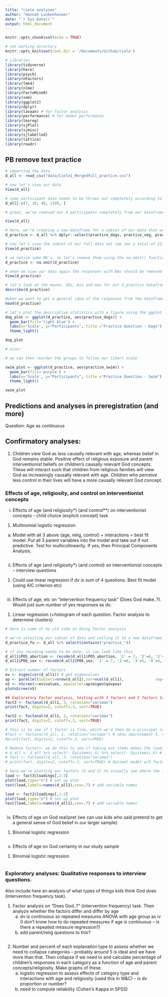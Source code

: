 ```yaml
---
title: "cielo analyses"
author: "Hannah Lunkenheimer"
date: "`r Sys.Date()`"
output: html_document
---
```


```r
knitr::opts_chunk$set(echo = TRUE)

# set working directory
knitr::opts_knit$set(root.dir = '/Documents/Github/cielo')

# Libraries 
library(tidyverse)
library(here)
library(psych)
library(nFactors)
library(lme4)
library(nlme)
library(FactoMineR)
library(sem)
library(ggplot2)
library(dplyr)
library(lavaan) # for factor analysis 
library(performance) # for model performance
library(texreg)
library(sjPlot)
library(sjmisc)
library(sjlabelled)
library(lattice)
library(readr)

```

## PB remove text practice

```r
# importing the data
d_all <- read_csv("data/Cielo1_MergedFull_practice.csv")

# now let's view our data
View(d_all)

# some participant data needs to be thrown out completely according to the red rows in our CSV file, so let's remove those participants completely here (ID 129, 152, 175, and 277)
d_all[-c(7, 30, 48, 119), ]

# great, we've removed our 4 participants completely from our dataframe d_all and now have all of the participants we can use for analyses

View(d_all)
```

```r

# here, we're creating a new dataframe for a subset of our data that we want to look at (the practice questions)
d_practice <- d_all %>% dplyr::select(practice_dogs, practice_veg, practice_swim)

# now let's view the subset of our full data set (we see a total of 151 participants)
View(d_practice)

# we notice some NA's, so let's remove them using the na.omit() function 
d_practice <- na.omit(d_practice) 

# when we view our data again the responses with NAs should be removed now (now we see 148 participants)
View(d_practice)

```

```r

# let's look at the means, SDs, min and max for our d_practice dataframe
describe(d_practice)

#when we want to get a general idea of the responses from the dataframe, we can use the head() function for a quick look (the tibble() fuction also works for this)
head(d_practice)

# let's plot the descriptive statistics with a figure using the ggplot package in our library
dog_plot <- ggplot(d_practice, aes(practice_dogs)) +
  geom_bar(fill='light blue') +
  labs(x='Scale', y="Participants", title ="Practice Question - Dogs") +
  theme_light()

dog_plot

# nice!

# we can then reorder the groups to follow our likert scale

swim_plot <- ggplot(d_practice, aes(practice_swim)) +
  geom_bar(fill='purple') + 
  labs(x='Scale', y="Participants", title ="Practice Question - Swim") + 
  theme_light()

swim_plot
```

## Predictions and analyses in preregistration (and more)

Question: Age as continuous

## Confirmatory analyses:
1.	Children view God as less causally relevant with age, whereas belief in God remains stable. Positive effect of religious exposure and parent interventionist beliefs on children’s causally relevant God concepts. These will interact such that children from religious families will view God as increasingly causally relevant with age. Children who perceive less control in their lives will have a more causally relevant God concept.

### Effects of age, religiosity, and control on interventionist concepts

i.	Effects of age (and religiosity*) (and control**) on interventionist concepts - child choice (explicit concept) task

1.	Multinomial logistic regression
a.	Model with all 3 above (age, relig, control) + interactions = best fit model. Put all 3 parent variables into the model and take out if not predictive. Test for multicollinearity. If yes, then Principal Components Analysis.

```r


```

ii.	Effects of age (and religiosity*) (and control) on interventionist concepts – interview questions
1.	Could use linear regression if dv is sum of 4 questions. Best fit model (using AIC criterion etc)

```r


```

iii.	Effects of age, etc on “intervention frequency task” (Does God make..?). Would just sum number of yes responses as dv.
1.	Linear regression (+histogram of each question. Factor analysis to determine clusters)

```r
# here is some of my old code on doing factor analysis

# we're selecting our subset of data and calling it to a new dataframe
d_practice_fa <- d_all %>% select(contains("practice_")) 

# if any recoding needs to be done, it can look like this
d_all1$PO5_abortion <- recode(d_all1$PO5_abortion, '1' = 7, '2'=6, '3'=5, '4'=4, '5'=3, '6'=2, '7'=1)
d_all1$PO6_sex <- recode(d_all1$PO6_sex, '1' = 7, '2'=6, '3'=5, '4'=4, '5'=3, '6'=2, '7'=1)

# Extract number of factors
ev <- eigen(cor(d_all1)) # get eigenvalues
ap <- parallel(subject=nrow(d_all1),var=ncol(d_all1),              rep=100,cent=.05)
nS <- nScree(x=ev$values, aparallel=ap$eigen$qevpea)
plotnScree(nS)

## Exploratory Factor analysis, testing with 3 factors and 2 factors to start, using varimax rotation for all
fact3 <- factanal(d_all1, 3, rotation="varimax") 
print(fact, digits=2, cutoff=.3, sort=TRUE)

fact2 <- factanal(d_all1, 2, rotation="varimax") 
print(fact, digits=2, cutoff=.3, sort=TRUE)

# this is to see if 1 factor is fine, which we'd then do a principal components analysis if this was the best loading
#fact <- factanal(d_all, 1, rotation="varimax") # show improvement 5, 4, 3
#print(fact, digits=2, cutoff=.3, sort=TRUE)

# Reduce factors- we do this to see if taking out items makes the loadings more clear. regardless of the outcome we find, it's up to our discretion as researchers on whether or not to omit certain items from a set of questions based on rationale
# d_all <- d_all %>% select(- Epistemic_4) %>% select(- Epistemic_6) # Why? 
# fact <- factanal(d_all, 3, rotation="varimax")
# print(fact, digits=2, cutoff=.3, sort=TRUE) # Optimal model w/3 factors 

# here we're plotting our factors (3 and 2) to visually see where the items are loading
load <- fact3$loadings[,1:3]
plot(load,type="n") # set up plot
text(load,labels=names(d_all1),cex=.7) # add variable names

load <- fact2$loadings[,1:2]
plot(load,type="n") # set up plot
text(load,labels=names(d_all1),cex=.7) # add variable names

```

```r


```

iv.	Effects of age on God real/pret (we can use kids who said pretend to get a general sense of God belief in our larger sample)
1.	Binomial logistic regression

```r


```

v.	Effects of age on God certainty in our study sample
1.	Binomial logistic regression

```r


```

### Exploratory analyses: Qualitative responses to interview questions. 
Also include here an analysis of what types of things kids think God does (intervention frequency task).

1.  Factor analysis on “Does God..?” (intervention frequency) task. Then analyze whether the factors differ and differ by age
	a. dv is continuous so repeated measures ANOVA with age group as iv (I don’t know how to do repeated measures if age is continuous – is there a repeated measure regression?)
	b. add parent/relig questions to this?
	
```r


```

2. Number and percent of each explanation type to assess whether we need to collapse categories – probably around 5 is ideal and we have more than that. Then collapse if we need to and calculate percentage of children’s responses in each category as a function of age and parent concepts/religiosity. Make graphs of these. 
	a. logistic regression to assess effects of category type and interactions with age and religiosity (used this in W&C) – is dv proportion or number?
	b. need to compute reliability (Cohen’s Kappa in SPSS)
	
```r


```
